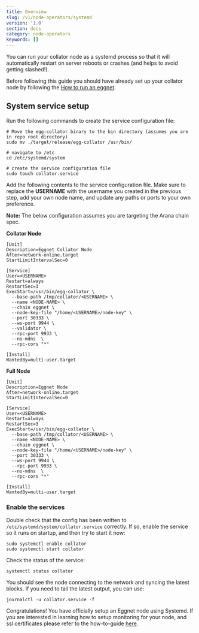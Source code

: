 ```yaml
---
title: Overview
slug: /v1/node-operators/systemd
version: '1.0'
section: docs
category: node-operators
keywords: []
---
```


You can run your collator node as a systemd process so that it will automatically restart on server reboots 
or crashes (and helps to avoid getting slashed!).

Before following this guide you should have already set up your collator node by following the [How to run an eggnet](./v1/node-operators/run-eggnet-node).

## System service setup

Run the following commands to create the service configuration file:

```
# Move the egg-collator binary to the bin directory (assumes you are in repo root directory)
sudo mv ./target/release/egg-collator /usr/bin/

# navigate to /etc
cd /etc/systemd/system

# create the service configuration file
sudo touch collator.service
```

Add the following contents to the service configuration file. Make sure to replace the **USERNAME** with the username you created in the previous step, add your own node name, and update 
any paths or ports to your own preference. 

**Note:** The below configuration assumes you are targeting the Arana chain spec.

**Collator Node**
```
[Unit]
Description=Eggnet Collator Node
After=network-online.target
StartLimitIntervalSec=0

[Service]
User=<USERNAME>
Restart=always
RestartSec=3
ExecStart=/usr/bin/egg-collator \
  --base-path /tmp/collator/<USERNAME> \
  --name <NODE-NAME> \
  --chain eggnet \
  --node-key-file "/home/<USERNAME>/node-key" \
  --port 30333 \
  --ws-port 9944 \
  --validator \
  --rpc-port 9933 \
  --no-mdns  \
  --rpc-cors "*"

[Install]
WantedBy=multi-user.target
```

**Full Node**
```
[Unit]
Description=Eggnet Node
After=network-online.target
StartLimitIntervalSec=0

[Service]
User=<USERNAME>
Restart=always
RestartSec=3
ExecStart=/usr/bin/egg-collator \
  --base-path /tmp/collator/<USERNAME> \
  --name <NODE-NAME> \
  --chain eggnet \
  --node-key-file "/home/<USERNAME>/node-key" \
  --port 30333 \
  --ws-port 9944 \
  --rpc-port 9933 \
  --no-mdns  \
  --rpc-cors "*"

[Install]
WantedBy=multi-user.target
```

### Enable the services

Double check that the config has been written to `/etc/systemd/system/collator.service` correctly. 
If so, enable the service so it runs on startup, and then try to start it now:

```
sudo systemctl enable collator
sudo systemctl start collator
```

Check the status of the service:
```
systemctl status collator
```

You should see the node connecting to the network and syncing the latest blocks. 
If you need to tail the latest output, you can use:
```
journalctl -u collator.service -f
```

Congratulations! You have officially setup an Eggnet node using Systemd. If you are interested 
in learning how to setup monitoring for your node, and ssl certificates please refer to the 
how-to-guide [here](https://docs.webb.tools/how-to-guides/v1/node-setup/ssl/).
